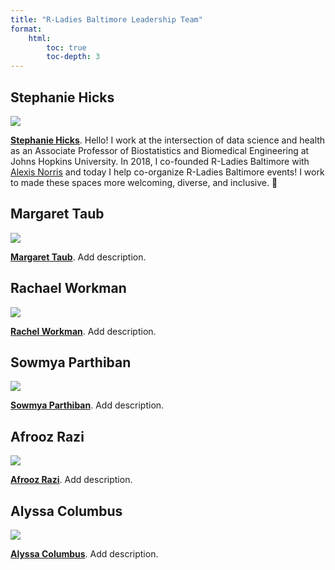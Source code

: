 ```yaml
---
title: "R-Ladies Baltimore Leadership Team"
format:
    html:
        toc: true
        toc-depth: 3
---
```


## Stephanie Hicks

::: {layout="[21,79]" .profile-header}

![](images/stephanie_hicks.jpg){.profile-pic}

[**Stephanie Hicks**](https://www.stephaniehicks.com). Hello! I work at the intersection of data science and health as an Associate Professor of Biostatistics and Biomedical Engineering at Johns Hopkins University. In 2018, I co-founded R-Ladies Baltimore with [Alexis Norris](https://www.linkedin.com/in/alexisleighnorris) and today I help co-organize R-Ladies Baltimore events! I work to made these spaces more welcoming, diverse, and inclusive. 🌱
:::


## Margaret Taub

::: {layout="[21,79]" .profile-header}

![](images/margaret_taub.png){.profile-pic}

[**Margaret Taub**](https://publichealth.jhu.edu/faculty/2744/margaret-taub). Add description.
:::


## Rachael Workman

::: {layout="[21,79]" .profile-header}

![](images/rachael_workman.jpeg){.profile-pic}

[**Rachel Workman**](https://www.linkedin.com/in/rachael-workman-a24a2a1a3/). Add description.
:::


## Sowmya Parthiban

::: {layout="[21,79]" .profile-header}

![](images/sowmya_parthiban.png){.profile-pic}

[**Sowmya Parthiban**](https://www.sowmya-parthiban.com). Add description.
:::


## Afrooz Razi

::: {layout="[21,79]" .profile-header}

![](images/afrooz_razi.jpeg){.profile-pic}

[**Afrooz Razi**](https://www.linkedin.com/in/afroozrazi). Add description.
:::


## Alyssa Columbus

::: {layout="[21,79]" .profile-header}

![](images/alyssa_columbus.jpeg){.profile-pic}

[**Alyssa Columbus**](https://alyssacolumbus.com). Add description.
:::


